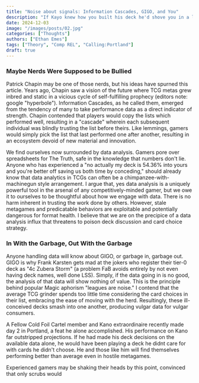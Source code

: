 ```yaml
---
title: "Noise about signals: Information Cascades, GIGO, and You"
description: "If Kayo knew how you built his deck he'd shove you in a locker"
date: 2024-12-03
image: "/images/posts/02.jpg"
categories: ["Thoughts"]
authors: ["Ethan Emes"]
tags: ["Theory", "Comp REL", "Calling:Portland"]
draft: true
---
```


### Maybe Nerds Were Supposed to be Bullied

Patrick Chapin may be one of those nerds, but his ideas have spurned this article. Years ago, Chapin saw a vision of the future where TCG metas grew inbred and static in a vicious cycle of self-fulfilling prophecy (editors note: google "hyperbole"). Information Cascades, as he called them, emerged from the tendency of many to take performance data as a direct indicator of strength. Chapin contended that players would copy the lists which performed well, resulting in a "cascade" wherein each subsequent individual was blindly trusting the list before theirs. Like lemmings, gamers would simply pick the list that last performed one after another, resulting in an ecosystem devoid of new material and innovation. 

We find ourselves now surrounded by data analysis. Gamers pore over spreadsheets for The Truth, safe in the knowledge that numbers don't lie. Anyone who has experienced a "no actually my deck is 54.36% into yours and you're better off saving us both time by conceding," should already know that data analytics in TCGs can often be a chimpanzee-with-machinegun style arrangement. I argue that, yes data analysis is a uniquely powerful tool in the arsenal of any competitively-minded gamer, but we owe it to ourselves to be thoughtful about how we engage with data. There is no harm inherent in trusting the work done by others. However, stale metagames and predicatable behaviors are exploitable and potentially dangerous for format health. I believe that we are on the precipice of a data analysis influx that threatens to poison deck discussion and card choice strategy. 

### In With the Garbage, Out With the Garbage 

Anyone handling data will know about GIGO, or garbage in, garbage out. GIGO is why Frank Karsten gets mad at the jokers who register their tier-0 deck as "4c Zubera Storm" (a problem FaB avoids entirely by not even having deck names, well done LSS). Simply, if the data going in is no good, the analysis of that data will show nothing of value. This is the principle behind popular Magic aphorism "leagues are noise." I contend that the average TCG grinder spends too little time considering the card choices in their list, embracing the ease of moving with the herd. Resultingly, these ill-conceived decks smash into one another, producing vulgar data for vulgar consumers.

A Fellow Cold Foil Cartel member and Kano extraordinaire recently made day 2 in Portland, a feat he alone accomplished. His performance on Kano far outstripped projections. If he had made his deck decisions on the available data alone, he would have been playing a deck he didnt care for with cards he didn't choose. He and those like him will find themselves performing better than average even in hostile metagames. 

Experienced gamers may be shaking their heads by this point, convinced that only scrubs would 
